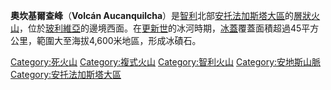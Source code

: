 {{Infobox mountain
| Name = 奧坎基爾查峰
| Photo = 
| Elevation_m = 6176
| Prominence_m = 2165
| Location = [[智利|智利]]北部
| Range = [[安第斯山脈|安第斯山脈]]
| Coordinates = {{coord|21|13|12|S|68|28|06|W|type:mountain}}
| Type = [[層狀火山|層狀火山]]
| Age = 約100萬年
| Last eruption = 約17萬年前
| pushpin_map = Chile
| pushpin_map_caption = 奧坎基爾查峰
| latd=21 |latm=13 |lats=12 |latNS=S
| longd=68 |longm=28 |longs=06 |longEW=W
}}

'''奧坎基爾查峰'''（'''Volcán Aucanquilcha'''）是[[智利|智利]]北部[[安托法加斯塔大區|安托法加斯塔大區]]的[[層狀火山|層狀火山]]，位於[[玻利維亞|玻利維亞]]的邊境西面。在[[更新世|更新世]]的冰河時期，[[冰蓋|冰蓋]]覆蓋面積超過45平方公里，範圍大至海拔4,600米地區，形成冰磧石。
{{Chile-stub}}

{{DEFAULTSORT:Aucanquilcha}}
[[Category:死火山|Category:死火山]]
[[Category:複式火山|Category:複式火山]]
[[Category:智利火山|Category:智利火山]]
[[Category:安地斯山脈|Category:安地斯山脈]]
[[Category:安托法加斯塔大區|Category:安托法加斯塔大區]]
